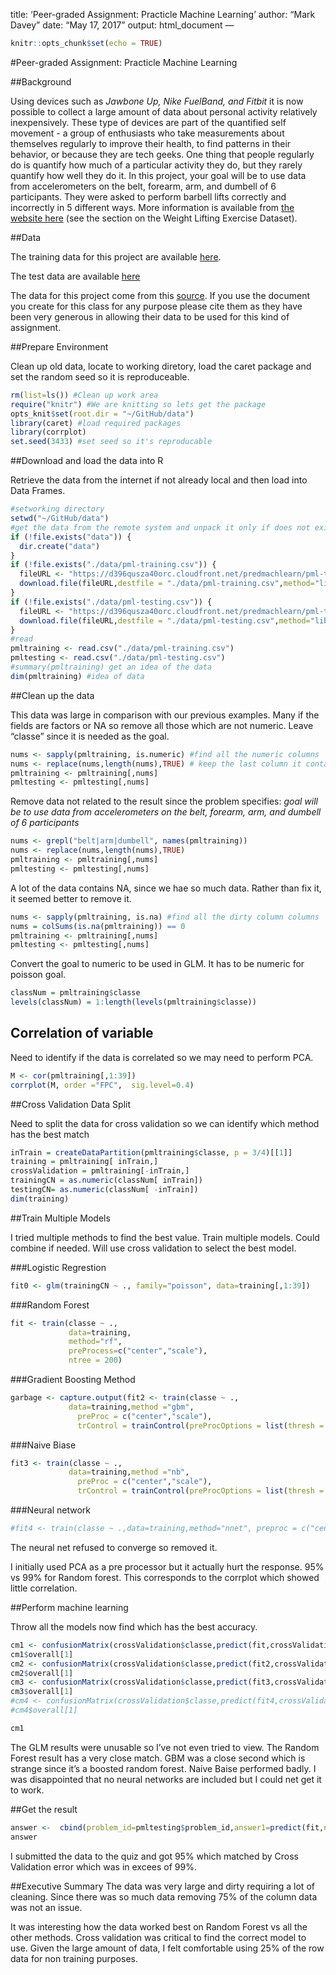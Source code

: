 title: 'Peer-graded Assignment: Practicle Machine Learning'
author: "Mark Davey"
date: "May 17, 2017"
output: html_document
---

```r
knitr::opts_chunk$set(echo = TRUE)
```

#Peer-graded Assignment: Practicle Machine Learning 

##Background

Using devices such as *Jawbone Up, Nike FuelBand, and Fitbit* it is now possible to collect a large amount of data about personal activity relatively inexpensively. These type of devices are part of the quantified self movement - a group of enthusiasts who take measurements about themselves regularly to improve their health, to find patterns in their behavior, or because they are tech geeks. One thing that people regularly do is quantify how much of a particular activity they do, but they rarely quantify how well they do it. In this project, your goal will be to use data from accelerometers on the belt, forearm, arm, and dumbell of 6 participants. They were asked to perform barbell lifts correctly and incorrectly in 5 different ways. More information is available from [the website here]( http://groupware.les.inf.puc-rio.br/har) (see the section on the Weight Lifting Exercise Dataset).

##Data

The training data for this project are available [here](https://d396qusza40orc.cloudfront.net/predmachlearn/pml-training.csv).

The test data are available [here](https://d396qusza40orc.cloudfront.net/predmachlearn/pml-testing.csv)


The data for this project come from this [source](http://groupware.les.inf.puc-rio.br/har). If you use the document you create for this class for any purpose please cite them as they have been very generous in allowing their data to be used for this kind of assignment.

##Prepare Environment

Clean up old data, locate to working diretory, load the caret package and set the random seed so it is reproduceable. 

```r
rm(list=ls()) #Clean up work area
require("knitr") #We are knitting so lets get the package
opts_knit$set(root.dir = "~/GitHub/data")
library(caret) #load required packages
library(corrplot)
set.seed(3433) #set seed so it's reproducable
```

##Download and load the data into R

Retrieve the data from the internet if not already local and then load into Data Frames.

```r
#setworking directory
setwd("~/GitHub/data")
#get the data from the remote system and unpack it only if does not exist
if (!file.exists("data")) {
  dir.create("data")
}
if (!file.exists("./data/pml-training.csv")) {
  fileURL <- "https://d396qusza40orc.cloudfront.net/predmachlearn/pml-training.csv"
  download.file(fileURL,destfile = "./data/pml-training.csv",method="libcurl")
}
if (!file.exists("./data/pml-testing.csv")) {
  fileURL <- "https://d396qusza40orc.cloudfront.net/predmachlearn/pml-testing.csv"
  download.file(fileURL,destfile = "./data/pml-testing.csv",method="libcurl")
}
#read 
pmltraining <- read.csv("./data/pml-training.csv")
pmltesting <- read.csv("./data/pml-testing.csv")
#summary(pmltraining) get an idea of the data
dim(pmltraining) #idea of data
```

##Clean up the data

This data was large in comparison with our previous examples. Many if the fields are factors or NA so remove all those which are not numeric. Leave "classe" since it is needed as the goal.

```r
nums <- sapply(pmltraining, is.numeric) #find all the numeric columns
nums <- replace(nums,length(nums),TRUE) # keep the last column it contains the problem_id/classe
pmltraining <- pmltraining[,nums]
pmltesting <- pmltesting[,nums]
```

Remove data not related to the result since the problem specifies:
*goal will be to use data from accelerometers on the belt, forearm, arm, and dumbell of 6 participants*

```r
nums <- grepl("belt|arm|dumbell", names(pmltraining))
nums <- replace(nums,length(nums),TRUE) 
pmltraining <- pmltraining[,nums]
pmltesting <- pmltesting[,nums]
```

A lot of the data contains NA, since we hae so much data. Rather than fix it, it seemed better to remove it.

```r
nums <- sapply(pmltraining, is.na) #find all the dirty column columns
nums = colSums(is.na(pmltraining)) == 0
pmltraining <- pmltraining[,nums]
pmltesting <- pmltesting[,nums]
```

Convert the goal to numeric to be used in GLM. It has to be numeric for poisson goal.

```r
classNum = pmltraining$classe
levels(classNum) = 1:length(levels(pmltraining$classe))
```


## Correlation of variable

Need to identify if the data is correlated so we may need to perform PCA. 

```r
M <- cor(pmltraining[,1:39])
corrplot(M, order ="FPC",  sig.level=0.4)
```


##Cross Validation Data Split

Need to split the data for cross validation so we can identify which method has the best match

```r
inTrain = createDataPartition(pmltraining$classe, p = 3/4)[[1]]
training = pmltraining[ inTrain,]
crossValidation = pmltraining[-inTrain,]
trainingCN = as.numeric(classNum[ inTrain])
testingCN= as.numeric(classNum[ -inTrain])
dim(training)
```


##Train Multiple Models  

I tried multiple methods to find the best value. Train multiple models. Could combine if needed. Will use cross validation to select the best model.

###Logistic Regrestion

```r
fit0 <- glm(trainingCN ~ ., family="poisson", data=training[,1:39])
```

###Random Forest

```r

fit <- train(classe ~ .,
             data=training,
             method="rf",
             preProcess=c("center","scale"),
             ntree = 200) 
```

###Gradient Boosting Method

```r
garbage <- capture.output(fit2 <- train(classe ~ .,
             data=training,method ="gbm",
               preProc = c("center","scale"),
               trControl = trainControl(preProcOptions = list(thresh = 0.8))))
```

###Naive Biase 

```r
fit3 <- train(classe ~ .,
             data=training,method ="nb",
               preProc = c("center","scale"),
               trControl = trainControl(preProcOptions = list(thresh = 0.8)))
```

###Neural network

```r
#fit4 <- train(classe ~ .,data=training,method="nnet", preproc = c("center","scale"),maxit = 1000)
```
The neural net refused to converge so removed it.


I initially used PCA as a pre processor but it actually hurt the response. 95% vs 99% for Random forest. This corresponds to the corrplot which showed little correlation.

##Perform machine learning

Throw all the models now find which has the best accuracy. 

```r

cm1 <- confusionMatrix(crossValidation$classe,predict(fit,crossValidation))
cm1$overall[1]
cm2 <- confusionMatrix(crossValidation$classe,predict(fit2,crossValidation))
cm2$overall[1]
cm3 <- confusionMatrix(crossValidation$classe,predict(fit3,crossValidation))
cm3$overall[1]
#cm4 <- confusionMatrix(crossValidation$classe,predict(fit4,crossValidation))
#cm4$overall[1]

cm1
```

The GLM results were unusable so I've not even tried to view. 
The Random Forest result has a very close match. GBM was a close second which is strange since it's a boosted random forest. Naive Baise performed badly. I was disappointed that no neural networks are included but I could net get it to work.

##Get the result

```r
answer <-  cbind(problem_id=pmltesting$problem_id,answer1=predict(fit,newdata = pmltesting),answer2=predict(fit2,newdata = pmltesting),answer3=predict(fit3,newdata = pmltesting))
answer
```

I submitted the data to the quiz and got 95% which matched by Cross Validation error which was in excees of 99%.

##Executive Summary
The data was very large and dirty requiring a lot of cleaning. Since there was so much data removing 75% of the column data was not an issue.

It was interesting how the data worked best on Random Forest vs all the other methods. Cross validation was critical to find the correct model to use. Given the large amount of data, I felt comfortable using 25% of the row data for non training purposes. 